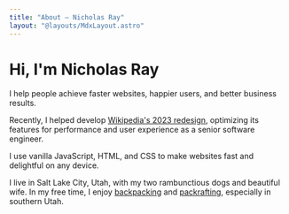 ```yaml
---
title: "About — Nicholas Ray"
layout: "@layouts/MdxLayout.astro"
---
```



# Hi, I'm Nicholas Ray

I help people achieve faster websites, happier users, and better business
results.

Recently, I helped develop
[Wikipedia's 2023 redesign](https://wikimediafoundation.org/wikipedia-desktop/),
optimizing its features for performance and user experience as a senior software
engineer.

I use vanilla JavaScript, HTML, and CSS to make websites fast and delightful on
any device.

I live in Salt Lake City, Utah, with my two rambunctious dogs and beautiful
wife. In my free time, I enjoy
[backpacking](<https://en.wikipedia.org/wiki/Backpacking_(hiking)>) and
[packrafting](https://en.wikipedia.org/wiki/Packraft), especially in southern
Utah.

<SocialLinks />
